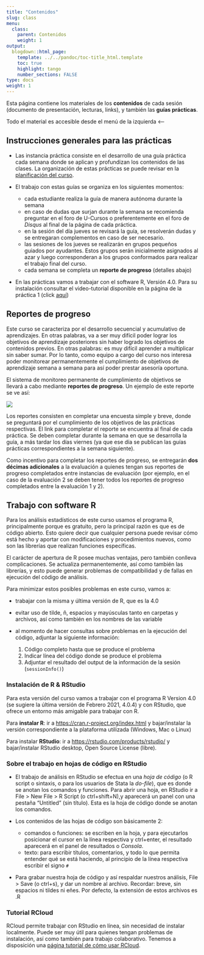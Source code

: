 ```yaml
---
title: "Contenidos"
slug: class
menu:
  class:
    parent: Contenidos
    weight: 1
output:
  blogdown::html_page:
    template: ../../pandoc/toc-title_html.template
    toc: true
    highlight: tango
    number_sections: FALSE
type: docs
weight: 1
---
```


Esta página contiene los materiales de los **contenidos** de cada sesión (documento de presentación, lecturas, links), y también las **guías prácticas**.

Todo el material es accesible desde el menú de la izquierda <--

## Instrucciones generales para las prácticas

- Las instancia práctica consiste en el desarrollo de una guía práctica cada semana donde se aplican y profundizan los contenidos de las clases. La organización de estas prácticas se puede revisar en la [planificación del curso](/schedule).

- El trabajo con estas guías se organiza en los siguientes momentos:

  - cada estudiante realiza la guía de manera autónoma durante la semana
  - en caso de dudas que surjan durante la semana se recomienda preguntar en el foro de U-Cursos o preferentemente en el foro de _Disqus_ al final de la página de cada práctica.
  - en la sesión del día jueves se revisará la guía, se resolverán dudas y se entregaran complementos en caso de ser necesario.
  - las sesiones de los jueves se realizarán en grupos pequeños guiados por ayudantes. Estos grupos serán inicialmente asignados al azar y luego corresponderan a los grupos conformados para realizar el trabajo final del curso.
  - cada semana se completa un **reporte de progreso** (detalles abajo)

- En las prácticas vamos a trabajar con el software R, Versión 4.0. Para su instalación consultar el video-tutorial disponible en la página de la práctica 1 (click [aquí](/assignment/01-code#videos_inicio))

## Reportes de progreso{#reporte}

Este curso se caracteriza por el desarrollo secuencial y acumulativo de aprendizajes. En otras palabras, va a ser muy difícil poder lograr los objetivos de aprendizaje posteriores sin haber logrado los objetivos de contenidos previos. En otras palabras: es muy difícil aprender a multiplicar sin saber sumar. Por lo tanto, como equipo a cargo del curso nos interesa poder monitorear permanentemente el cumplimiento de objetivos de aprendizaje semana a semana para así poder prestar asesoría oportuna.

El sistema de monitoreo permanente de cumplimiento de objetivos se llevará a cabo mediante **reportes de progreso**. Un ejemplo de este reporte se ve así:

![](/images/reporte_progreso.png)

Los reportes consisten en completar una encuesta simple y breve, donde se preguntará por el cumplimiento de los objetivos de las prácticas respectivas. El link para completar el reporte se encuentra al final de cada práctica. Se deben completar durante la semana en que se desarrolla la guía, a más tardar los días viernes (ya que ese día se publican las guías prácticas correspondientes a la semana siguiente).

Como incentivo para completar los reportes de progreso, se entregarán **dos décimas adicionales** a la evaluación a quienes tengan sus reportes de progreso completados entre instancias de evaluación (por ejemplo, en el caso de la evaluación 2 se deben tener todos los reportes de progreso completados entre la evaluación 1 y 2).

## Trabajo con software R

Para los análisis estadísticos de este curso usamos el programa R, principalmente porque es gratuito, pero la principal razón es que es de código abierto. Esto quiere decir que cualquier persona puede revisar cómo está hecho y aportar con modificaciones y procedimientos nuevos, como son las librerías que realizan funciones específicas.

El carácter de apertura de R posee muchas ventajas, pero también conlleva complicaciones. Se actualiza permanentemente, así como también las librerías, y esto puede generar problemas de compatibilidad y de fallas en ejecución del código de análisis.

Para minimizar estos posibles problemas en este curso, vamos a:

- trabajar con la misma y última versión de R, que es la 4.0
- evitar uso de tilde, ñ, espacios y mayúsculas tanto en carpetas y archivos, así como también en los nombres de las variable
- al momento de hacer consultas sobre problemas en la ejecución del código, adjuntar la siguiente información:

  1. Código completo hasta que se produce el problema
  2. Indicar línea del código donde se produce el problema
  3. Adjuntar el resultado del output de la información de la sesión (`sessionInfo()`)

### Instalación de R & RStudio {#installR}

Para esta versión del curso vamos a trabajar con el programa R Version 4.0 (se sugiere la última versión de Febrero 2021, 4.0.4) y con RStudio, que ofrece un entorno más amigable para trabajar con R.

Para **instalar R**: ir a [https://cran.r-project.org/index.html](https://cran.r-project.org/index.html) y bajar/instalar la versión correspondiente a la plataforma utilizada (Windows, Mac o Linux)

Para instalar **RStudio**: ir a [https://rstudio.com/products/rstudio/](https://rstudio.com/products/rstudio/) y bajar/instalar RStudio desktop, Open Source License (libre).

### Sobre el trabajo en hojas de código en RStudio {#codigoR}

- El trabajo de análisis en RStudio se efectua en una _hoja de código_ (o R script o sintaxis, o para los usuarios de Stata la _do-file_), que es donde se anotan los comandos y funciones. Para abrir una hoja, en RStudio ir a File > New File > R Script (o ctrl+shift+N),y aparecerá un panel con una pestaña "Untitled" (sin título). Esta es la hoja de código donde se anotan los comandos.

- Los contenidos de las hojas de código son básicamente 2:

  - comandos o funciones: se escriben en la hoja, y para ejecutarlos posicionar el cursor en la línea respectiva y ctrl+enter, el resultado aparecerá en el panel de resultados o _Consola_.
  - texto: para escribir títulos, comentarios, y todo lo que permita entender qué se está haciendo, al principio de la línea respectiva escribir el signo `#`

- Para grabar nuestra hoja de código y así respaldar nuestros análisis, File > Save (o ctrl+s), y dar un nombre al archivo. Recordar: breve, sin espacios ni tildes ni eñes. Por defecto, la extensión de estos archivos es .R

### Tutorial RCloud

RCloud permite trabajar con RStudio en línea, sin necesidad de instalar localmente. Puede ser muy útil para quienes tengan problemas de instalación, así como también para trabajo colaborativo. Tenemos a disposición una [página tutorial de cómo usar RCloud](/tutorial/).

